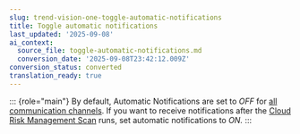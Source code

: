 ```yaml
---
slug: trend-vision-one-toggle-automatic-notifications
title: Toggle automatic notifications
last_updated: '2025-09-08'
ai_context:
  source_file: toggle-automatic-notifications.md
  conversion_date: '2025-09-08T23:42:12.009Z'
conversion_status: converted
translation_ready: true
---
```


::: {role="main"}
By default, Automatic Notifications are set to *OFF* for [all communication channels](communication-integrations.mdx). If you want to receive notifications after the [Cloud Risk Management Scan](cloudIdentityBot.mdx) runs, set automatic notifications to *ON.*
:::
